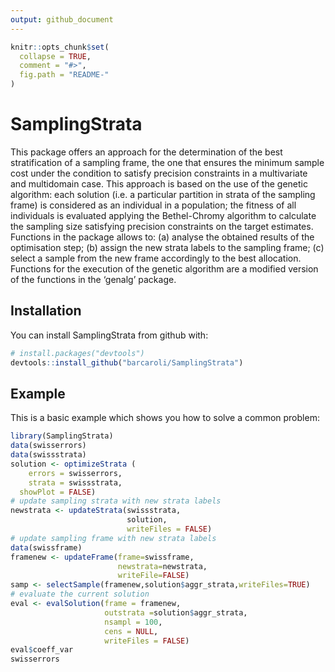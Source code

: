 ```yaml
---
output: github_document
---
```


<!-- README.md is generated from README.Rmd. Please edit that file -->

```r
knitr::opts_chunk$set(
  collapse = TRUE,
  comment = "#>",
  fig.path = "README-"
)
```

# SamplingStrata

This package offers an approach for the determination of the best 
stratification of a sampling frame, the one that ensures the 
minimum sample cost under the condition to satisfy precision 
constraints in a multivariate and multidomain case. This 
approach is based on the use of the genetic algorithm: each 
solution (i.e. a particular partition in strata of the sampling 
frame) is considered as an individual in a population; the 
fitness of all individuals is evaluated applying the 
Bethel-Chromy algorithm to calculate the sampling size 
satisfying precision constraints on the target estimates. 
Functions in the package allows to: 
(a) analyse the obtained results of the optimisation step; 
(b) assign the new strata labels to the sampling frame; 
(c) select a sample from the new frame accordingly to the best allocation. 
Functions for the execution of the genetic algorithm are a modified 
version of the functions in the 'genalg' package.  

## Installation

You can install SamplingStrata from github with:

```r
# install.packages("devtools")
devtools::install_github("barcaroli/SamplingStrata")
```

## Example

This is a basic example which shows you how to solve a common problem:

```r
library(SamplingStrata)
data(swisserrors)
data(swissstrata)
solution <- optimizeStrata (
	errors = swisserrors,
	strata = swissstrata,
  showPlot = FALSE)
# update sampling strata with new strata labels
newstrata <- updateStrata(swissstrata, 
                          solution, 
                          writeFiles = FALSE)
# update sampling frame with new strata labels
data(swissframe)
framenew <- updateFrame(frame=swissframe,
                        newstrata=newstrata,
                        writeFile=FALSE)
samp <- selectSample(framenew,solution$aggr_strata,writeFiles=TRUE)
# evaluate the current solution
eval <- evalSolution(frame = framenew, 
                     outstrata =solution$aggr_strata, 
                     nsampl = 100, 
                     cens = NULL, 
                     writeFiles = FALSE)
eval$coeff_var
swisserrors

```
